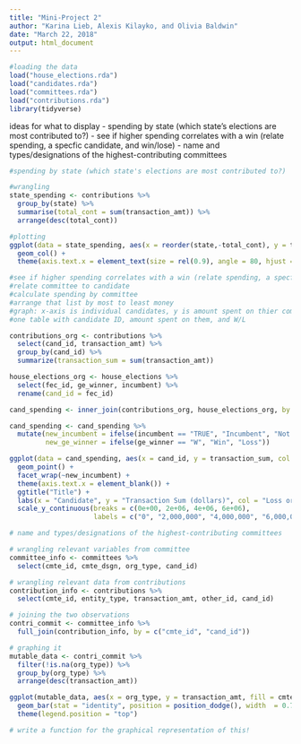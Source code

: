 ```yaml
---
title: "Mini-Project 2"
author: "Karina Lieb, Alexis Kilayko, and Olivia Baldwin"
date: "March 22, 2018"
output: html_document
---
```


```r
#loading the data
load("house_elections.rda")
load("candidates.rda")
load("committees.rda")
load("contributions.rda")
library(tidyverse)
```

ideas for what to display
- spending by state (which state's elections are most contributed to?)
- see if higher spending correlates with a win (relate spending, a specfic candidate, and win/lose)
- name and types/designations of the highest-contributing committees

```r
#spending by state (which state's elections are most contributed to?)

#wrangling
state_spending <- contributions %>%
  group_by(state) %>%
  summarise(total_cont = sum(transaction_amt)) %>%
  arrange(desc(total_cont))

#plotting
ggplot(data = state_spending, aes(x = reorder(state,-total_cont), y = total_cont)) +
  geom_col() +
  theme(axis.text.x = element_text(size = rel(0.9), angle = 80, hjust = 1))
```

```r
#see if higher spending correlates with a win (relate spending, a specfic candidate, and win/lose) 
#relate committee to candidate
#calculate spending by committee
#arrange that list by most to least money
#graph: x-axis is individual candidates, y is amount spent on thier committee, color is W/L
#one table with candidate ID, amount spent on them, and W/L

contributions_org <- contributions %>%
  select(cand_id, transaction_amt) %>%
  group_by(cand_id) %>%
  summarize(transaction_sum = sum(transaction_amt))

house_elections_org <- house_elections %>%
  select(fec_id, ge_winner, incumbent) %>%
  rename(cand_id = fec_id)

cand_spending <- inner_join(contributions_org, house_elections_org, by = "cand_id")

cand_spending <- cand_spending %>%
  mutate(new_incumbent = ifelse(incumbent == "TRUE", "Incumbent", "Not Incumbent"),
         new_ge_winner = ifelse(ge_winner == "W", "Win", "Loss"))

ggplot(data = cand_spending, aes(x = cand_id, y = transaction_sum, col = new_ge_winner)) +
  geom_point() +
  facet_wrap(~new_incumbent) +
  theme(axis.text.x = element_blank()) +
  ggtitle("Title") +
  labs(x = "Candidate", y = "Transaction Sum (dollars)", col = "Loss or Win") +
  scale_y_continuous(breaks = c(0e+00, 2e+06, 4e+06, 6e+06),
                     labels = c("0", "2,000,000", "4,000,000", "6,000,000"))

```

```r
# name and types/designations of the highest-contributing committees

# wrangling relevant variables from committee
committee_info <- committees %>%
  select(cmte_id, cmte_dsgn, org_type, cand_id)

# wrangling relevant data from contributions
contribution_info <- contributions %>%
  select(cmte_id, entity_type, transaction_amt, other_id, cand_id)

# joining the two observations
contri_commit <- committee_info %>%
  full_join(contribution_info, by = c("cmte_id", "cand_id"))

# graphing it
mutable_data <- contri_commit %>%
  filter(!is.na(org_type)) %>%
  group_by(org_type) %>%
  arrange(desc(transaction_amt))

ggplot(mutable_data, aes(x = org_type, y = transaction_amt, fill = cmte_dsgn)) +
  geom_bar(stat = "identity", position = position_dodge(), width  = 0.7) +
  theme(legend.position = "top")

# write a function for the graphical representation of this!
```
[^1]: Link to GitHub repository: https://github.com/akilayko/sds192-mp2
